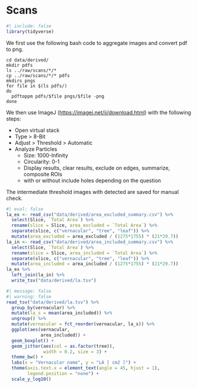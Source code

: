# Scans {.unnumbered}

```r
#| include: false
library(tidyverse)
```

We first use the following bash code to aggregate images and convert pdf to png.

```         
cd data/derived/
mkdir pdfs
ls ../raw/scans/*/*
cp ../raw/scans/*/* pdfs
mkdirs pngs
for file in $(ls pdfs/)
do
  pdftoppm pdfs/$file pngs/$file -png
done
```

We then use ImageJ (<https://imagej.net/ij/download.html>) with the following steps:

-   Open virtual stack
-   Type \> 8-Bit
-   Adjust \> Threshold \> Automatic
-   Analyze Particles
    -   Size: 1000-Infinity
    -   Circularity: 0-1
    -   Display results, clear results, exclude on edges, summarize, composite ROIs
    -   with or without include holes depending on the question

The intermediate threshold images with detected are saved for manual check.

```r
#| eval: false
la_ex <- read_csv("data/derived/area_excluded_summary.csv") %>% 
  select(Slice, `Total Area`) %>% 
  rename(slice = Slice, area_excluded = `Total Area`) %>% 
  separate(slice, c("vernacular", "tree", "leaf")) %>% 
  mutate(area_excluded = area_excluded / (1275*1755) * (21*29.7))
la_in <- read_csv("data/derived/area_included_summary.csv") %>% 
  select(Slice, `Total Area`) %>% 
  rename(slice = Slice, area_included = `Total Area`) %>% 
  separate(slice, c("vernacular", "tree", "leaf")) %>% 
  mutate(area_included = area_included / (1275*1755) * (21*29.7))
la_ex %>% 
  left_join(la_in) %>% 
  write_tsv("data/derived/la.tsv")
```

```r
#| message: false
#| warning: false
read_tsv("data/derived/la.tsv") %>% 
  group_by(vernacular) %>% 
  mutate(la_s = mean(area_included)) %>% 
  ungroup() %>% 
  mutate(vernacular = fct_reorder(vernacular, la_s)) %>% 
  ggplot(aes(vernacular,
             area_included)) +
  geom_boxplot() +
  geom_jitter(aes(col = as.factor(tree)),
              width = 0.2, size = 3) + 
  theme_bw() +
  labs(x = "Vernacular name", y = "LA [ cm2 ]") +
  theme(axis.text.x = element_text(angle = 45, hjust = 1),
        legend.position = "none") +
  scale_y_log10()
```
